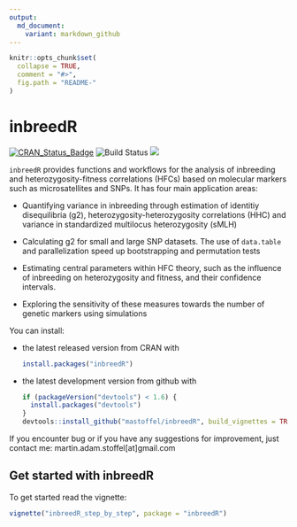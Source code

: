 ```yaml
---
output:
  md_document:
    variant: markdown_github
---
```


<!-- README.md is generated from README.Rmd. Please edit that file -->

```r
knitr::opts_chunk$set(
  collapse = TRUE,
  comment = "#>",
  fig.path = "README-"
)
```

# inbreedR
[![CRAN_Status_Badge](http://www.r-pkg.org/badges/version/inbreedR)](https://cran.r-project.org/package=inbreedR)
![Build Status](https://travis-ci.org/mastoffel/inbreedR.svg?branch=master)
[![](http://cranlogs.r-pkg.org/badges/grand-total/inbreedR)](http://cran.rstudio.com/web/packages/inbreedR/index.html)

`inbreedR` provides functions and workflows for the analysis of inbreeding and heterozygosity-fitness correlations (HFCs) based on molecular markers such as microsatellites and SNPs. It has four main application areas:

*   Quantifying variance in inbreeding through estimation of identitiy disequilibria (g2), heterozygosity-heterozygosity correlations (HHC) and variance in standardized multilocus heterozygosity (sMLH)

*   Calculating g2 for small and large SNP datasets. The use of `data.table` and parallelization speed up bootstrapping and permutation tests

*   Estimating central parameters within HFC theory, such as the influence of inbreeding on heterozygosity and fitness, and their confidence intervals.

*   Exploring the sensitivity of these measures towards the number of genetic markers using simulations

You can install:

* the latest released version from CRAN with

    ```R
    install.packages("inbreedR")
    ```

* the latest development version from github with

    ```R
    if (packageVersion("devtools") < 1.6) {
      install.packages("devtools")
    }
    devtools::install_github("mastoffel/inbreedR", build_vignettes = TRUE)
    ```
   

If you encounter bug or if you have any suggestions for improvement, just contact me: 
martin.adam.stoffel[at]gmail.com

## Get started with inbreedR

To get started read the vignette:  

```r
vignette("inbreedR_step_by_step", package = "inbreedR")
```


 
    




